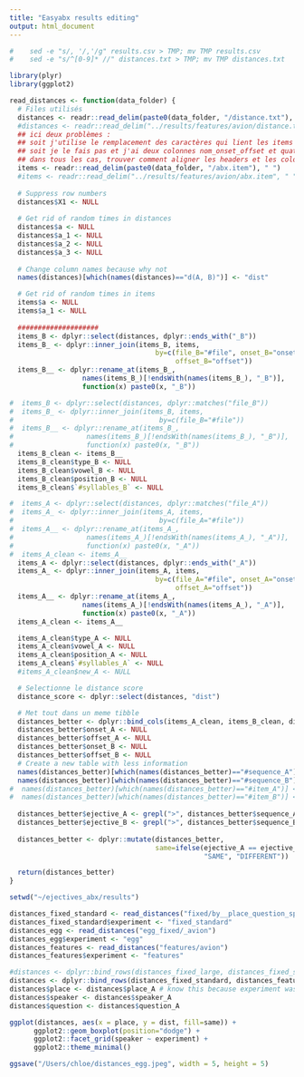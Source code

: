 ```yaml
---
title: "Easyabx results editing"
output: html_document
---
```


```r
#    sed -e "s/, '/,'/g" results.csv > TMP; mv TMP results.csv
#    sed -e "s/^[0-9]* //" distances.txt > TMP; mv TMP distances.txt

library(plyr)
library(ggplot2)

read_distances <- function(data_folder) {
  # Files utilisés
  distances <- readr::read_delim(paste0(data_folder, "/distance.txt"), " ")
  #distances <- readr::read_delim("../results/features/avion/distance.txt", " ")
  ## ici deux problèmes : 
  ## soit j'utilise le remplacement des caractères qui lient les items et j'ai trop de colonnes
  ## soit je le fais pas et j'ai deux colonnes nom_onset_offset et quatre noms de colonnes random
  ## dans tous les cas, trouver comment aligner les headers et les colonnes
  items <- readr::read_delim(paste0(data_folder, "/abx.item"), " ")
  #items <- readr::read_delim("../results/features/avion/abx.item", " ")
  
  # Suppress row numbers
  distances$X1 <- NULL
  
  # Get rid of random times in distances
  distances$a <- NULL
  distances$a_1 <- NULL
  distances$a_2 <- NULL
  distances$a_3 <- NULL
  
  # Change column names because why not
  names(distances)[which(names(distances)=="d(A, B)")] <- "dist"

  # Get rid of random times in items
  items$a <- NULL
  items$a_1 <- NULL
  
  ####################
  items_B <- dplyr::select(distances, dplyr::ends_with("_B"))
  items_B_ <- dplyr::inner_join(items_B, items,
                                    by=c(file_B="#file", onset_B="onset", 
                                         offset_B="offset"))
  items_B__ <- dplyr::rename_at(items_B_, 
                  names(items_B_)[!endsWith(names(items_B_), "_B")], 
                  function(x) paste0(x, "_B"))

#  items_B <- dplyr::select(distances, dplyr::matches("file_B"))
#  items_B_ <- dplyr::inner_join(items_B, items,
#                                    by=c(file_B="#file"))
#  items_B__ <- dplyr::rename_at(items_B_, 
#                  names(items_B_)[!endsWith(names(items_B_), "_B")], 
#                  function(x) paste0(x, "_B"))
  items_B_clean <- items_B__
  items_B_clean$type_B <- NULL
  items_B_clean$vowel_B <- NULL
  items_B_clean$position_B <- NULL
  items_B_clean$`#syllables_B` <- NULL

#  items_A <- dplyr::select(distances, dplyr::matches("file_A"))
#  items_A_ <- dplyr::inner_join(items_A, items,
#                                    by=c(file_A="#file"))
#  items_A__ <- dplyr::rename_at(items_A_, 
#                  names(items_A_)[!endsWith(names(items_A_), "_A")], 
#                  function(x) paste0(x, "_A"))
#  items_A_clean <- items_A__
  items_A <- dplyr::select(distances, dplyr::ends_with("_A"))
  items_A_ <- dplyr::inner_join(items_A, items,
                                    by=c(file_A="#file", onset_A="onset", 
                                         offset_A="offset"))
  items_A__ <- dplyr::rename_at(items_A_, 
                  names(items_A_)[!endsWith(names(items_A_), "_A")], 
                  function(x) paste0(x, "_A"))
  items_A_clean <- items_A__

  items_A_clean$type_A <- NULL
  items_A_clean$vowel_A <- NULL
  items_A_clean$position_A <- NULL
  items_A_clean$`#syllables_A` <- NULL
  #items_A_clean$new_A <- NULL

  # Selectionne le distance score
  distance_score <- dplyr::select(distances, "dist")

  # Met tout dans un meme tibble
  distances_better <- dplyr::bind_cols(items_A_clean, items_B_clean, distance_score)
  distances_better$onset_A <- NULL
  distances_better$offset_A <- NULL
  distances_better$onset_B <- NULL
  distances_better$offset_B <- NULL
  # Create a new table with less information                   
  names(distances_better)[which(names(distances_better)=="#sequence_A")] <- "sequence_A"
  names(distances_better)[which(names(distances_better)=="#sequence_B")] <- "sequence_B"
#  names(distances_better)[which(names(distances_better)=="#item_A")] <- "item_A"
#  names(distances_better)[which(names(distances_better)=="#item_B")] <- "item_B"
  
  distances_better$ejective_A <- grepl(">", distances_better$sequence_A)
  distances_better$ejective_B <- grepl(">", distances_better$sequence_B)
  
  distances_better <- dplyr::mutate(distances_better,
                                    same=ifelse(ejective_A == ejective_B,
                                                "SAME", "DIFFERENT"))

  return(distances_better)
}

```


```r
setwd("~/ejectives_abx/results")

distances_fixed_standard <- read_distances("fixed/by__place_question_speaker_vowel")
distances_fixed_standard$experiment <- "fixed_standard"
distances_egg <- read_distances("egg_fixed/_avion")
distances_egg$experiment <- "egg"
distances_features <- read_distances("features/avion")
distances_features$experiment <- "features"

#distances <- dplyr::bind_rows(distances_fixed_large, distances_fixed_standard, distances_fixed_small)
distances <- dplyr::bind_rows(distances_fixed_standard, distances_features, distances_egg)
distances$place <- distances$place_A # know this because experiment was BY place, speaker
distances$speaker <- distances$speaker_A 
distances$question <- distances$question_A 
```


```r
ggplot(distances, aes(x = place, y = dist, fill=same)) + 
      ggplot2::geom_boxplot(position="dodge") +
      ggplot2::facet_grid(speaker ~ experiment) +
      ggplot2::theme_minimal()

ggsave("/Users/chloe/distances_egg.jpeg", width = 5, height = 5)
```

